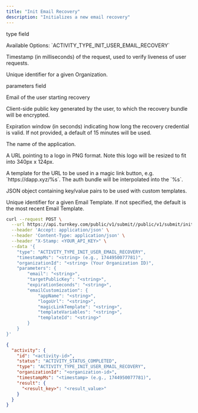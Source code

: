 ```yaml
---
title: "Init Email Recovery"
description: "Initializes a new email recovery"
---
```



<Authorizations />

<H3Bordered text="Body" />

<ParamField body="type" type="enum<string>" required={true}><p>type field</p><p>Available Options: \`ACTIVITY_TYPE_INIT_USER_EMAIL_RECOVERY\`</p></ParamField>
<ParamField body="timestampMs" type="string" required={true}><p>Timestamp (in milliseconds) of the request, used to verify liveness of user requests.</p></ParamField>
<ParamField body="organizationId" type="string" required={true}><p>Unique identifier for a given Organization.</p></ParamField>
<ParamField body="parameters" type="object" required={true}>
  <p>parameters field</p>
  <Expandable title="parameters details">
    <NestedParam parentKey="parameters" childKey="email" type="string" required={true}><p>Email of the user starting recovery</p></NestedParam>
    <NestedParam parentKey="parameters" childKey="targetPublicKey" type="string" required={true}><p>Client-side public key generated by the user, to which the recovery bundle will be encrypted.</p></NestedParam>
    <NestedParam parentKey="parameters" childKey="expirationSeconds" type="string" required={false}><p>Expiration window (in seconds) indicating how long the recovery credential is valid. If not provided, a default of 15 minutes will be used.</p></NestedParam>
    <NestedParam parentKey="parameters" childKey="emailCustomization" type="object" required={false}>
      <Expandable title="emailCustomization details">
        <NestedParam parentKey="parameters.emailCustomization" childKey="appName" type="string" required={false}><p>The name of the application.</p></NestedParam>
        <NestedParam parentKey="parameters.emailCustomization" childKey="logoUrl" type="string" required={false}><p>A URL pointing to a logo in PNG format. Note this logo will be resized to fit into 340px x 124px.</p></NestedParam>
        <NestedParam parentKey="parameters.emailCustomization" childKey="magicLinkTemplate" type="string" required={false}><p>A template for the URL to be used in a magic link button, e.g. `https://dapp.xyz/%s`. The auth bundle will be interpolated into the `%s`.</p></NestedParam>
        <NestedParam parentKey="parameters.emailCustomization" childKey="templateVariables" type="string" required={false}><p>JSON object containing key/value pairs to be used with custom templates.</p></NestedParam>
        <NestedParam parentKey="parameters.emailCustomization" childKey="templateId" type="string" required={false}><p>Unique identifier for a given Email Template. If not specified, the default is the most recent Email Template.</p></NestedParam>
      </Expandable>
    </NestedParam>
  </Expandable>
</ParamField>

<RequestExample>

```bash cURL
curl --request POST \
  --url https://api.turnkey.com/public/v1/submit//public/v1/submit/init_user_email_recovery \
  --header 'Accept: application/json' \
  --header 'Content-Type: application/json' \
  --header "X-Stamp: <YOUR_API_KEY>" \
  --data '{
    "type": "ACTIVITY_TYPE_INIT_USER_EMAIL_RECOVERY",
    "timestampMs": "<string> (e.g., 1744950077781)",
    "organizationId": "<string> (Your Organization ID)",
    "parameters": {
        "email": "<string>",
        "targetPublicKey": "<string>",
        "expirationSeconds": "<string>",
        "emailCustomization": {
            "appName": "<string>",
            "logoUrl": "<string>",
            "magicLinkTemplate": "<string>",
            "templateVariables": "<string>",
            "templateId": "<string>"
        }
    }
}'
```

</RequestExample>

<ResponseExample>

```json 200
{
  "activity": {
    "id": "<activity-id>",
    "status": "ACTIVITY_STATUS_COMPLETED",
    "type": "ACTIVITY_TYPE_INIT_USER_EMAIL_RECOVERY",
    "organizationId": "<organization-id>",
    "timestampMs": "<timestamp> (e.g., 1744950077781)",
    "result": {
      "<result_key>": "<result_value>"
    }
  }
}
```

</ResponseExample>
